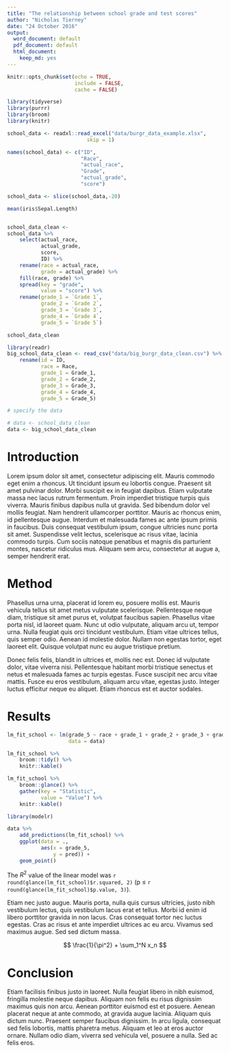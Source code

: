 ```yaml
---
title: "The relationship between school grade and test scores"
author: "Nicholas Tierney"
date: "24 October 2016"
output:
  word_document: default
  pdf_document: default
  html_document:
    keep_md: yes
---
```


```r

knitr::opts_chunk$set(echo = TRUE,
                      include = FALSE,
                      cache = FALSE)

```

```r

library(tidyverse)
library(purrr)
library(broom)
library(knitr)

```

```r

school_data <- readxl::read_excel("data/burgr_data_example.xlsx", 
                          skip = 1)

names(school_data) <- c("ID", 
                        "Race", 
                        "actual_race", 
                        "Grade", 
                        "actual_grade", 
                        "score")

school_data <- slice(school_data,-20)

mean(iris$Sepal.Length)


school_data_clean <-
school_data %>%
    select(actual_race,
           actual_grade,
           score,
           ID) %>%
    rename(race = actual_race,
           grade = actual_grade) %>%
    fill(race, grade) %>% 
    spread(key = "grade", 
           value = "score") %>%
    rename(grade_1 = `Grade 1`,
           grade_2 = `Grade 2`,
           grade_3 = `Grade 3`,
           grade_4 = `Grade 4`,
           grade_5 = `Grade 5`)

school_data_clean

```

```r
library(readr)
big_school_data_clean <- read_csv("data/big_burgr_data_clean.csv") %>%
    rename(id = ID,
           race = Race,
           grade_1 = Grade_1,
           grade_2 = Grade_2,
           grade_3 = Grade_3,
           grade_4 = Grade_4,
           grade_5 = Grade_5)

```

```r

# specify the data

# data <- school_data_clean
data <- big_school_data_clean

```


# Introduction

Lorem ipsum dolor sit amet, consectetur adipiscing elit. Mauris commodo eget enim a rhoncus. Ut tincidunt ipsum eu lobortis congue. Praesent sit amet pulvinar dolor. Morbi suscipit ex in feugiat dapibus. Etiam vulputate massa nec lacus rutrum fermentum. Proin imperdiet tristique turpis quis viverra. Mauris finibus dapibus nulla ut gravida. Sed bibendum dolor vel mollis feugiat. Nam hendrerit ullamcorper porttitor. Mauris ac rhoncus enim, id pellentesque augue. Interdum et malesuada fames ac ante ipsum primis in faucibus. Duis consequat vestibulum ipsum, congue ultricies nunc porta sit amet. Suspendisse velit lectus, scelerisque ac risus vitae, lacinia commodo turpis. Cum sociis natoque penatibus et magnis dis parturient montes, nascetur ridiculus mus. Aliquam sem arcu, consectetur at augue a, semper hendrerit erat.

# Method

Phasellus urna urna, placerat id lorem eu, posuere mollis est. Mauris vehicula tellus sit amet metus vulputate scelerisque. Pellentesque neque diam, tristique sit amet purus et, volutpat faucibus sapien. Phasellus vitae porta nisl, id laoreet quam. Nunc ut odio vulputate, aliquam arcu ut, tempor urna. Nulla feugiat quis orci tincidunt vestibulum. Etiam vitae ultrices tellus, quis semper odio. Aenean id molestie dolor. Nullam non egestas tortor, eget laoreet elit. Quisque volutpat nunc eu augue tristique pretium.

Donec felis felis, blandit in ultrices et, mollis nec est. Donec id vulputate dolor, vitae viverra nisi. Pellentesque habitant morbi tristique senectus et netus et malesuada fames ac turpis egestas. Fusce suscipit nec arcu vitae mattis. Fusce eu eros vestibulum, aliquam arcu vitae, egestas justo. Integer luctus efficitur neque eu aliquet. Etiam rhoncus est et auctor sodales.

# Results

```r

lm_fit_school <- lm(grade_5 ~ race + grade_1 + grade_2 + grade_3 + grade_4,
                    data = data)

lm_fit_school %>% 
    broom::tidy() %>%
    knitr::kable()

lm_fit_school %>%
    broom::glance() %>%
    gather(key = "Statistic",
           value = "Value") %>%
    knitr::kable()

library(modelr)

data %>%
    add_predictions(lm_fit_school) %>%
    ggplot(data = .,
           aes(x = grade_5,
               y = pred)) + 
    geom_point()

```
The $R^2$ value of the linear model was `r round(glance(lm_fit_school)$r.squared, 2)` (p $\leq$ `r round(glance(lm_fit_school)$p.value, 3)`).

Etiam nec justo augue. Mauris porta, nulla quis cursus ultricies, justo nibh vestibulum lectus, quis vestibulum lacus erat et tellus. Morbi id enim id libero porttitor gravida in non lacus. Cras consequat tortor nec luctus egestas. Cras ac risus et ante imperdiet ultrices ac eu arcu. Vivamus sed maximus augue. Sed sed dictum massa.



$$
\frac{1}{\pi^2} + \sum_1^N x_n
$$


# Conclusion

Etiam facilisis finibus justo in laoreet. Nulla feugiat libero in nibh euismod, fringilla molestie neque dapibus. Aliquam non felis eu risus dignissim maximus quis non arcu. Aenean porttitor euismod est et posuere. Aenean placerat neque at ante commodo, at gravida augue lacinia. Aliquam quis dictum nunc. Praesent semper faucibus dignissim. In arcu ligula, consequat sed felis lobortis, mattis pharetra metus. Aliquam et leo at eros auctor ornare. Nullam odio diam, viverra sed vehicula vel, posuere a nulla. Sed ac felis eros.